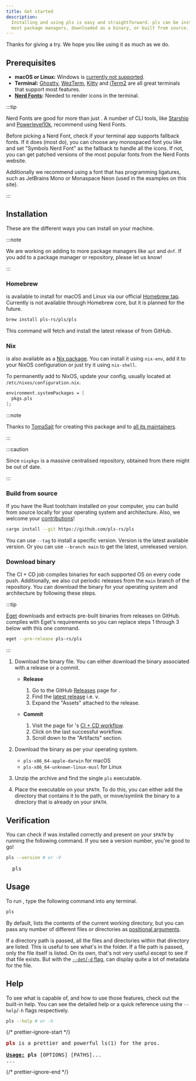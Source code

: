 ```yaml
---
title: Get started
description:
  Installing and using pls is easy and straightforward. pls can be installed via
  most package managers, downloaded as a binary, or built from source.
---
```


Thanks for giving <Pls /> a try. We hope you like using it as much as we do.

## Prerequisites

- **macOS or Linux:** Windows is [currently not supported](/about/faq/).
- **Terminal:** [Ghostty](https://ghostty.org/),
  [WezTerm](https://wezfurlong.org/wezterm/),
  [Kitty](https://sw.kovidgoyal.net/kitty/) and [iTerm2](https://iterm2.com/)
  are all great terminals that support most <Pls /> features.
- **[Nerd Fonts](https://www.nerdfonts.com/):** Needed to render icons in the
  terminal.

:::tip

Nerd Fonts are good for more than just <Pls />. A number of CLI tools, like
[Starship](https://starship.rs/) and
[Powerlevel10k](https://github.com/romkatv/powerlevel10k), recommend using Nerd
Fonts.

Before picking a Nerd Font, check if your terminal app supports fallback fonts.
If it does (most do), you can choose any monospaced font you like and set
"Symbols Nerd Font" as the fallback to handle all the icons. If not, you can get
patched versions of the most popular fonts from the Nerd Fonts website.

Additionally we recommend using a font that has programming ligatures, such as
JetBrains Mono or Monaspace Neon (used in the examples on this site).

:::

## Installation

These are the different ways you can install <Pls /> on your machine.

:::note

We are working on adding <Pls /> to more package managers like `apt` and `dnf`.
If you add <Pls /> to a package manager or repository, please let us know!

:::

### Homebrew

<Pls /> is available to install for macOS and Linux via our official [Homebrew
tap](http://github.com/pls-rs/homebrew-pls/). Currently <Pls /> is not available
through Homebrew core, but it is planned for the future.

```bash
brew install pls-rs/pls/pls
```

This command will fetch and install the latest release of <Pls /> from GitHub.

### Nix

<Pls /> is also available as a [Nix
package](https://search.nixos.org/packages?show=pls). You can install it using
`nix-env`, add it to your NixOS configuration or just try it using `nix-shell`.

To permanently add <Pls /> to NixOS, update your config, usually located at
`/etc/nixos/configuration.nix`.

```nix
environment.systemPackages = [
  pkgs.pls
];
```

:::note

Thanks to [TomaSajt](https://github.com/TomaSajt) for creating this package and
to
[all its maintainers](https://github.com/NixOS/nixpkgs/commits/master/pkgs/by-name/pl/pls/package.nix).

:::

:::caution

Since `nixpkgs` is a massive centralised repository, <Pls /> obtained from there
might be out of date.

:::

### Build from source

If you have the Rust toolchain installed on your computer, you can build from
source locally for your operating system and architecture. Also, we welcome your
[contributions](/guides/contribute/)!

```bash
cargo install --git https://github.com/pls-rs/pls
```

You can use `--tag` to install a specific version. Version
<Version owner="pls-rs" repo="pls" /> is the latest available version. Or you
can use `--branch main` to get the latest, unreleased version.

### Download binary

The CI + CD job compiles binaries for each supported OS on every code push.
Additionally, we also cut periodic releases from the `main` branch of the
repository. You can download the binary for your operating system and
architecture by following these steps.

:::tip

[Eget](https://github.com/zyedidia/eget) downloads and extracts pre-built
binaries from releases on GitHub. <Pls /> complies with Eget's requirements so
you can replace steps 1 through 3 below with this one command.

```bash
eget --pre-release pls-rs/pls
```

:::

1. Download the binary file. You can either download the binary associated with
   a release or a commit.

   - **Release**

     1. Go to the GitHub [Releases](https://github.com/pls-rs/pls/releases) page
        for <Pls />.
     2. Find the [latest release](https://github.com/pls-rs/pls/releases/latest)
        i.e. v<Version owner="pls-rs" repo="pls" />.
     3. Expand the "Assets" attached to the release.

   - **Commit**

     1. Visit the page for <Pls />'s
        [CI + CD workflow](https://github.com/pls-rs/pls/actions/workflows/ci.yml).
     2. Click on the last successful workflow.
     3. Scroll down to the "Artifacts" section.

2. Download the binary as per your operating system.

   - `pls-x86_64-apple-darwin` for macOS
   - `pls-x86_64-unknown-linux-musl` for Linux

3. Unzip the archive and find the single `pls` executable.

4. Place the executable on your `$PATH`. To do this, you can either add the
   directory that contains it to the path, or move/symlink the binary to a
   directory that is already on your `$PATH`.

## Verification

You can check if <Pls /> was installed correctly and present on your `$PATH` by
running the following command. If you see a version number, you're good to go!

```bash
pls --version # or -V
```

<pre className="terminal">
  pls <Version owner="pls-rs" repo="pls" />
</pre>

## Usage

To run <Pls />, type the following command into any terminal.

```bash
pls
```

By default, <Pls /> lists the contents of the current working directory, but you
can pass any number of different files or directories as
[positional arguments](/guides/paths).

If a directory path is passed, all the files and directories within that
directory are listed. This is useful to see what's in the folder. If a file path
is passed, only the file itself is listed. On its own, that's not very useful
except to see if that file exists. But with the
[`--det`/`-d` flag](/features/detail_view/), <Pls /> can display quite a lot of
metadata for the file.

## Help

To see what <Pls /> is capable of, and how to use those features, check out the
built-in help. You can see the detailed help or a quick reference using the
`--help`/`-h` flags respectively.

```bash
pls --help # or -h
```

{/* prettier-ignore-start */}
<pre className="terminal">
<b><span style='color:var(--red,#a00)'>pls</span></b> is a prettier and powerful ls(1) for the pros.
&nbsp;
<b><u>Usage:</u></b> <b>pls</b> [OPTIONS] [PATHS]...
...
</pre>
{/* prettier-ignore-end */}

